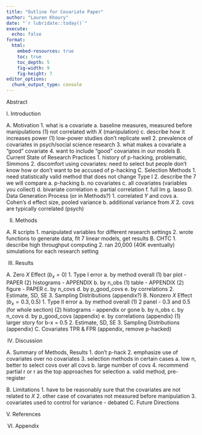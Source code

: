 ```yaml
---
title: "Outline for Covariate Paper"
author: "Lauren Khoury"
date: "`r lubridate::today()`"
execute:
  echo: false
format: 
  html: 
    embed-resources: true
    toc: true 
    toc_depth: 5
    fig-width: 9
    fig-height: 7
editor_options: 
  chunk_output_type: console
---
```


Abstract

I. Introduction

  A. Motivation
    1. what is a covariate
      a. baseline measures, measured before manipulations
        (1) not correlated with $X$ (manipulation)
      c. describe how it increases power 
        (1) low-power studies don't replicate well
    2. prevalence of covariates in psych/social science research
    3. what makes a covariate a "good" covariate
    4. want to include "good" covariates in our models 
  B. Current State of Research Practices 
    1. history of p-hacking, problematic, Simmons 
    2. discomfort using covariates: need to select but people don't know how or don't want to be accused of p-hacking
  C. Selection Methods
    1. need statistically valid method that does not change Type I 
    2. describe the 7 we will compare
      a. p-hacking
      b. no covariates
      c. all covariates (variables you collect)
      d. bivariate correlation 
      e. partial correlation
      f. full lm
      g. lasso 
  D. Data Generation Process (or in Methods?)
    1. correlated $Y$ and covs
      a. Cohen's d effect size, pooled variance
      b. additional variance from $X$
    2. covs are typically correlated (psych)

II. Methods

  A. R scripts
    1. manipulated variables for different research settings
    2. wrote functions to generate data, fit 7 linear models, get results
  B. CHTC
    1. describe high throughput computing
    2. ran 20,000 (40K eventually) simulations for each research setting

III. Results

  A. Zero $X$ Effect ($b_x = 0$)
    1. Type I error
      a. by method overall
        (1) bar plot - PAPER
        (2) histograms - APPENDIX
      b. by n_obs
        (1) table - APPENDIX
        (2) figure - PAPER
      c. by n_covs
      d. by p_good_covs
      e. by correlations
    2. Estimate, SD, SE
    3. Sampling Distributions (appendix?)
  B. Nonzero $X$ Effect ($b_x = 0.3, 0.5$)
    1. Type II error 
      a. by method overall
        (1) 2 panel - 0.3 and 0.5 (for whole section)
        (2) histograms - appendix or gone 
      b. by n_obs
      c. by n_covs
      d. by p_good_covs (appendix)
      e. by correlations (appendix)
        (1) larger story for b-x = 0.5
    2. Estimate, SD, SE
    3. Sampling Distributions (appendix)
  C. Covariates TPR & FPR (appendix, remove p-hacked)

IV. Discussion

  A. Summary of Methods, Results
    1. don't p-hack
    2. emphasize use of covariates over no covariates
    3. selection methods in certain cases
      a. low n, better to select covs over all covs
      b. large number of covs
    4. recommend partial r or r as the top approaches for selection
      a. valid method, pre-register 
    
  B. Limitations
    1. have to be reasonably sure that the covariates are not related to $X$
    2. other case of covariates not measured before manipulation
    3. covariates used to control for variance - debated
  C. Future Directions

V. References

VI. Appendix 

















